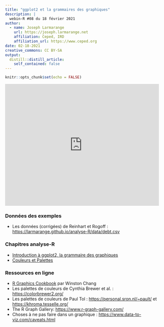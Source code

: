 ```yaml
---
title: "ggplot2 et la grammaires des graphiques"
description: |
  webin-R #08 du 18 février 2021
author:
  - name: Joseph Larmarange
    url: https://joseph.larmarange.net
    affiliation: Ceped, IRD
    affiliation_url: https://www.ceped.org
date: 02-18-2021
creative_commons: CC BY-SA
output:
  distill::distill_article:
    self_contained: false
---
```



```r
knitr::opts_chunk$set(echo = FALSE)
```


<iframe width="100%" height="400" src="https://www.youtube.com/embed/msnwENny_cg" frameborder="0" allow="accelerometer; autoplay; clipboard-write; encrypted-media; gyroscope; picture-in-picture" allowfullscreen></iframe>

### Données des exemples

- Les données (corrigées) de Reinhart et Rogoff : <https://larmarange.github.io/analyse-R/data/debt.csv>

### Chapitres analyse-R

- [Introduction à ggplot2, la grammaire des graphiques](http://larmarange.github.io/analyse-R/intro-ggplot2.html)
- [Couleurs et Palettes](http://larmarange.github.io/analyse-R/couleurs.html)

### Ressources en ligne

- [R Graphics Cookbook](https://r-graphics.org/) par Winston Chang
- Les palettes de couleurs de Cynthia Brewer et al. : <https://colorbrewer2.org/>
- Les palettes de couleurs de Paul Tol : <https://personal.sron.nl/~pault/> et <https://khroma.tesselle.org/>
- The R Graph Gallery: <https://www.r-graph-gallery.com/>
- Choses à ne pas faire dans un graphique : <https://www.data-to-viz.com/caveats.html>
